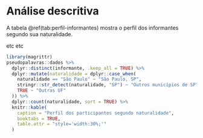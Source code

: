 # Análise descritiva {#descritiva}


A tabela \@ref(tab:perfil-informantes) mostra o perfil dos informantes segundo
sua naturalidade.

etc etc

```r
library(magrittr)
pseudopalavras::dados %>% 
  dplyr::distinct(informante, .keep_all = TRUE) %>% 
  dplyr::mutate(naturalidade = dplyr::case_when(
    naturalidade == "São Paulo" ~ "São Paulo, SP",
    stringr::str_detect(naturalidade, "SP") ~ "Outros municípios de SP",
    TRUE ~ "Outras UF"
  )) %>% 
  dplyr::count(naturalidade, sort = TRUE) %>% 
  knitr::kable(
    caption = "Perfil dos participantes segundo naturalidade",
    booktabs = TRUE,
    table.attr = "style='width:30%;'"
  )
```

